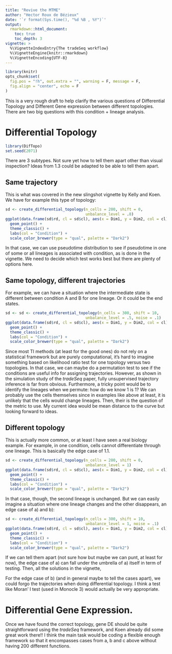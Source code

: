 ```yaml
---
title: "Revive the MTME"
author: "Hector Roux de Bézieux"
date: '`r format(Sys.time(), "%d %B , %Y")`'
output: 
  rmarkdown::html_document:
    toc: true
    toc_depth: 3
vignette: >
  %\VignetteIndexEntry{The tradeSeq workflow}
  %\VignetteEngine{knitr::rmarkdown}
  %\VignetteEncoding{UTF-8}
---
```


```r
library(knitr)
opts_chunk$set(
  fig.pos = "!h", out.extra = "", warning = F, message = F, 
  fig.align = "center", echo = F
)
```

This is a very rough draft to help clarify the various questions of Differential Topology and Different Gene expression between different topologies. There are two big questions with this condition + lineage analysis.

# Differential Topology


```r
library(DifTopo)
set.seed(2071)
```
There are 3 subtypes. Not sure yet how to tell them apart other than visual inspection? 
Ideas from 1.3 could be adapted to be able to tell them apart.

## Same trajectory

This is what was covered in the new slingshot vignette by Kelly and Koen. We have for example this type of topology:

```r
sd <- create_differential_topology(n_cells = 200, shift = 0,
                                   unbalance_level = .8)
ggplot(data.frame(sd$rd, cl = sd$cl), aes(x = Dim1, y = Dim2, col = cl)) +
  geom_point() +
  theme_classic() +
  labs(col = "Condition") +
  scale_color_brewer(type = "qual", palette = "Dark2")
```

In that case, we can use pseudotime distribution to see if pseudotime in one of some or all lineages is associated with condition, as is done in the vignette. We need to decide which test works best but there are plenty of options here.

## Same topology, different trajectories

For example, we can have a situation where the intermediate state is different between condition A and B for one lineage. Or it could be the end states.

```r
sd <- sd <- create_differential_topology(n_cells = 300, shift = 10,
                                   unbalance_level = .5, noise = .1)
ggplot(data.frame(sd$rd, cl = sd$cl), aes(x = Dim1, y = Dim2, col = cl)) +
  geom_point() +
  theme_classic() +
  labs(col = "Condition") +
  scale_color_brewer(type = "qual", palette = "Dark2")
```

Since most TI methods (at least for the good ones) do not rely on a statistical framework but are purely computational, it's hard to imagine something based on likelihood ratio test for one topology versus two topologies. In that case, we can maybe do a permutation test to see if the conditions are useful info for assigning trajectories. However, as shown in the simulation study of the *tradeSeq* paper, fully unsupervised trajectory inference is far from obvious. Furthermore, a tricky point would be to identify the lineages when we permute: how do we know 1 is 1? We can probably use the cells themselves since in examples like above at least, it is unlikely that the cells would change lineages. Then, their is the question of the metric to use. My current idea would be mean distance to the curve but looking forward to ideas.

## Different topology 

This is actually more common, or at least I have seen a real biology example. For example, in one condition, cells cannot differentiate through one lineage. This is basically the edge case of 1.1.

```r
sd <- create_differential_topology(n_cells = 200, shift = 0,
                                   unbalance_level = 1)
ggplot(data.frame(sd$rd, cl = sd$cl), aes(x = Dim1, y = Dim2, col = cl)) +
  geom_point() +
  theme_classic() +
  labs(col = "Condition") +
  scale_color_brewer(type = "qual", palette = "Dark2")
```

In that case, though, the second lineage is unchanged. But we can easily imagine a situation where one lineage changes and the other disappears, an edge case of a) and b):

```r
sd <- create_differential_topology(n_cells = 300, shift = 10,
                                   unbalance_level = 1, noise = .1)
ggplot(data.frame(sd$rd, cl = sd$cl), aes(x = Dim1, y = Dim2, col = cl)) +
  geom_point() +
  theme_classic() +
  labs(col = "Condition") +
  scale_color_brewer(type = "qual", palette = "Dark2")
```

If we can tell them apart (not sure how but maybe we can punt, at least for now), the edge case of a) can fall under the umbrella of a) itself in term of testing. Then, all the solutions in the vignette, 

For the edge case of b) (and in general maybe to tell the cases apart), we could forgo the trajectories when doing differential topology. I think a test like Moran’ I test (used in Monocle 3) would actually be very appropriate.

# Differential Gene Expression.

Once we have found the correct topology, gene DE should be quite straightforward using the *tradeSeq* framework, and Koen already did some great work there!!
I think the main task would be coding a flexible enough framework so that it encompasses cases from a, b and c above without having 200 different functions.
